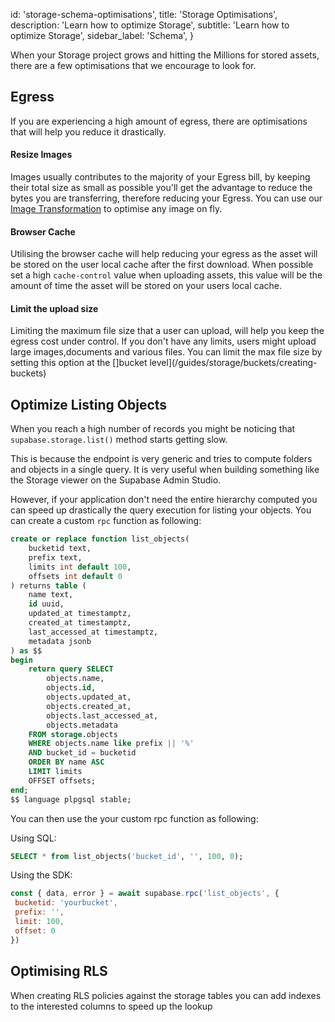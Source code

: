 
  id: 'storage-schema-optimisations',
  title: 'Storage Optimisations',
  description: 'Learn how to optimize Storage',
  subtitle: 'Learn how to optimize Storage',
  sidebar_label: 'Schema',
}

When your Storage project grows and hitting the Millions for stored assets, there are a few optimisations that we encourage to look for.

## Egress

If you are experiencing a high amount of egress, there are optimisations that will help you reduce it drastically.

#### Resize Images
Images usually contributes to the majority of your Egress bill, by keeping their total size as small as possible you'll get the advantage to reduce the bytes you are transferring, therefore reducing your Egress.
You can use our [Image Transformation](/guides/storage/serving/image-transformations) to optimise any image on fly.


#### Browser Cache
Utilising the browser cache will help reducing your egress as the asset will be stored on the user local cache after the first download.
When possible set a high `cache-control` value when uploading assets, this value will be the amount of time the asset will be stored on your users local cache.

#### Limit the upload size
Limiting the maximum file size that a user can upload, will help you keep the egress cost under control.
If you don't have any limits, users might upload large images,documents and various files.
You can limit the max file size by setting this option at the []bucket level](/guides/storage/buckets/creating-buckets)

## Optimize Listing Objects
When you reach a high number of records you might be noticing that `supabase.storage.list()` method starts getting slow.

This is because the endpoint is very generic and tries to compute folders and objects in a single query.
It is very useful when building something like the Storage viewer on the Supabase Admin Studio.

However, if your application don't need the entire hierarchy computed you can speed up drastically the query execution for listing your objects.
You can create a custom `rpc` function as following:

```sql
create or replace function list_objects(
    bucketid text,
    prefix text,
    limits int default 100,
    offsets int default 0
) returns table (
    name text,
    id uuid,
    updated_at timestamptz,
    created_at timestamptz,
    last_accessed_at timestamptz,
    metadata jsonb
) as $$
begin
    return query SELECT
        objects.name,
        objects.id,
        objects.updated_at,
        objects.created_at,
        objects.last_accessed_at,
        objects.metadata
    FROM storage.objects
    WHERE objects.name like prefix || '%'
    AND bucket_id = bucketid
    ORDER BY name ASC
    LIMIT limits
    OFFSET offsets;
end;
$$ language plpgsql stable;
```

You can then use the your custom rpc function as following:

Using SQL:
```sql
SELECT * from list_objects('bucket_id', '', 100, 0);
```

Using the SDK:

```js
const { data, error } = await supabase.rpc('list_objects', {
 bucketid: 'yourbucket',
 prefix: '',
 limit: 100,
 offset: 0
})
```

## Optimising RLS
When creating RLS policies against the storage tables you can add indexes to the interested columns to speed up the lookup

